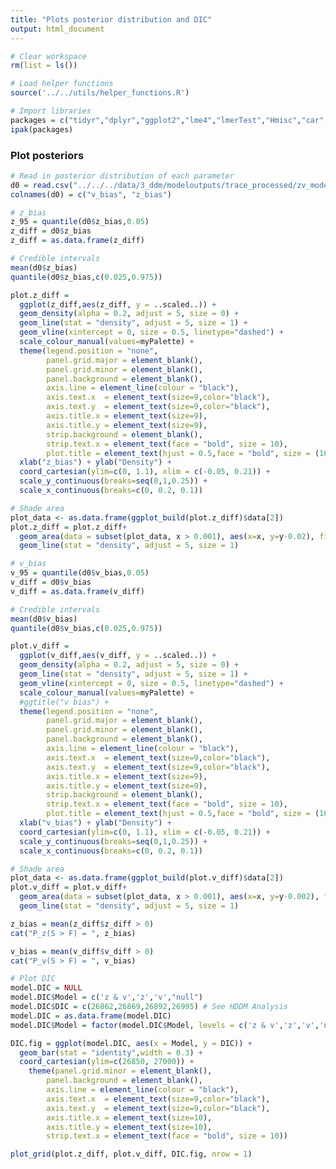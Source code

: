 ```yaml
---
title: "Plots posterior distribution and DIC"
output: html_document
---
```


```r
# Clear workspace
rm(list = ls())

# Load helper functions
source('../../utils/helper_functions.R')

# Import libraries
packages = c("tidyr","dplyr","ggplot2","lme4","lmerTest","Hmisc","car","lmtest","Rarity","cowplot")
ipak(packages)

```

### Plot posteriors

```r
# Read in posterior distribution of each parameter
d0 = read.csv("../../../data/3_ddm/modeloutputs/trace_processed/zv_model.csv",header = F) 
colnames(d0) = c("v_bias", "z_bias")

# z_bias
z_95 = quantile(d0$z_bias,0.05)
z_diff = d0$z_bias
z_diff = as.data.frame(z_diff)

# Credible intervals
mean(d0$z_bias)
quantile(d0$z_bias,c(0.025,0.975))

plot.z_diff = 
  ggplot(z_diff,aes(z_diff, y = ..scaled..)) +
  geom_density(alpha = 0.2, adjust = 5, size = 0) +
  geom_line(stat = "density", adjust = 5, size = 1) +
  geom_vline(xintercept = 0, size = 0.5, linetype="dashed") + 
  scale_colour_manual(values=myPalette) +
  theme(legend.position = "none",
        panel.grid.major = element_blank(), 
        panel.grid.minor = element_blank(),
        panel.background = element_blank(), 
        axis.line = element_line(colour = "black"),
        axis.text.x  = element_text(size=9,color="black"),
        axis.text.y  = element_text(size=9,color="black"),
        axis.title.x = element_text(size=9),
        axis.title.y = element_text(size=9),
        strip.background = element_blank(),
        strip.text.x = element_text(face = "bold", size = 10),
        plot.title = element_text(hjust = 0.5,face = "bold", size = (10))) +
  xlab("z_bias") + ylab("Density") +
  coord_cartesian(ylim=c(0, 1.1), xlim = c(-0.05, 0.21)) +
  scale_y_continuous(breaks=seq(0,1,0.25)) +
  scale_x_continuous(breaks=c(0, 0.2, 0.1))

# Shade area
plot_data <- as.data.frame(ggplot_build(plot.z_diff)$data[2])
plot.z_diff = plot.z_diff+ 
  geom_area(data = subset(plot_data, x > 0.001), aes(x=x, y=y-0.02), fill="grey", alpha = 0.8) + 
  geom_line(stat = "density", adjust = 5, size = 1)

# v_bias
v_95 = quantile(d0$v_bias,0.05)
v_diff = d0$v_bias
v_diff = as.data.frame(v_diff)

# Credible intervals
mean(d0$v_bias)
quantile(d0$v_bias,c(0.025,0.975))

plot.v_diff = 
  ggplot(v_diff,aes(v_diff, y = ..scaled..)) +
  geom_density(alpha = 0.2, adjust = 5, size = 0) +
  geom_line(stat = "density", adjust = 5, size = 1) +
  geom_vline(xintercept = 0, size = 0.5, linetype="dashed") + 
  scale_colour_manual(values=myPalette) +
  #ggtitle("v bias") +
  theme(legend.position = "none",
        panel.grid.major = element_blank(), 
        panel.grid.minor = element_blank(),
        panel.background = element_blank(), 
        axis.line = element_line(colour = "black"),
        axis.text.x  = element_text(size=9,color="black"),
        axis.text.y  = element_text(size=9,color="black"),
        axis.title.x = element_text(size=9),
        axis.title.y = element_text(size=9),
        strip.background = element_blank(),
        strip.text.x = element_text(face = "bold", size = 10),
        plot.title = element_text(hjust = 0.5,face = "bold", size = (10))) +
  xlab("v_bias") + ylab("Density") +
  coord_cartesian(ylim=c(0, 1.1), xlim = c(-0.05, 0.21)) +
  scale_y_continuous(breaks=seq(0,1,0.25)) +
  scale_x_continuous(breaks=c(0, 0.2, 0.1))

# Shade area
plot_data <- as.data.frame(ggplot_build(plot.v_diff)$data[2])
plot.v_diff = plot.v_diff+ 
  geom_area(data = subset(plot_data, x > 0.001), aes(x=x, y=y-0.002), fill="grey", alpha = 0.8) + 
  geom_line(stat = "density", adjust = 5, size = 1)

z_bias = mean(z_diff$z_diff > 0)
cat("P_z(S > F) = ", z_bias)

v_bias = mean(v_diff$v_diff > 0)
cat("P_v(S > F) = ", v_bias)

```

```r
# Plot DIC
model.DIC = NULL
model.DIC$Model = c('z & v','z','v',"null")
model.DIC$DIC = c(26862,26869,26892,26995) # See HDDM Analysis 
model.DIC = as.data.frame(model.DIC)
model.DIC$Model = factor(model.DIC$Model, levels = c('z & v','z','v','null'))

DIC.fig = ggplot(model.DIC, aes(x = Model, y = DIC)) + 
  geom_bar(stat = "identity",width = 0.3) +
  coord_cartesian(ylim=c(26850, 27000)) +
    theme(panel.grid.minor = element_blank(),
        panel.background = element_blank(), 
        axis.line = element_line(colour = "black"),
        axis.text.x  = element_text(size=9,color="black"),
        axis.text.y  = element_text(size=9,color="black"),
        axis.title.x = element_text(size=10),
        axis.title.y = element_text(size=10),
        strip.text.x = element_text(face = "bold", size = 10))
```


```r
plot_grid(plot.z_diff, plot.v_diff, DIC.fig, nrow = 1)
```

